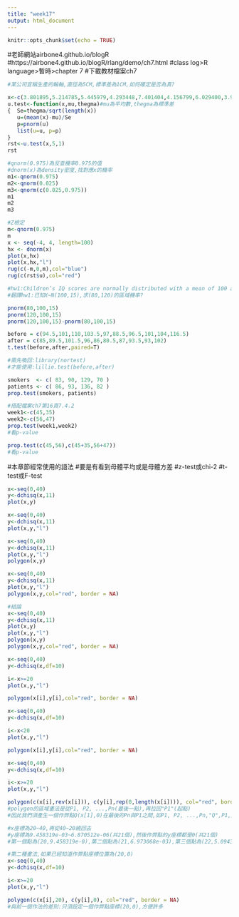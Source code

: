 ```yaml
---
title: "week17"
output: html_document
---
```


```r
knitr::opts_chunk$set(echo = TRUE)
```

#老師網站airbone4.github.io/blogR
#https://airbone4.github.io/blogR/rlang/demo/ch7.html
#class log>R language>暫時>chapter 7
#下載教材檔案ch7

```r
#某公司宣稱生產的輪軸,直徑為5CM,標準差為1CM,如何確定是否為真?

x<-c(3.801895,5.214785,5.445979,4.293448,7.401404,4.156799,6.029400,3.982314,3.605331,4.707879,4.087529,4.635022,5.597247,3.889285,6.268631,6.304441,5.565396,5.380210,1.754372,5.449418)
u.test<-function(x,mu,thegma)#mu為平均數,thegma為標準差
{  Se=thegma/sqrt(length(x))
   u=(mean(x)-mu)/Se
   p=pnorm(u)
   list(u=u, p=p)
}
rst<-u.test(x,5,1)
rst
```
```r
#qnorm(0.975)為反查機率0.975的值
#dnorm(x)為density密度,找對應x的機率
m1<-qnorm(0.975)
m2<-qnorm(0.025)
m3<-qnorm(c(0.025,0.975))
m1
m2
m3
```

```r
#Z檢定
m<-qnorm(0.975)
m
x <- seq(-4, 4, length=100)
hx <- dnorm(x)
plot(x,hx)
plot(x,hx,"l")
rug(c(-m,0,m),col="blue")
rug(c(rst$u),col="red")
```

```r
#hw1:Children’s IQ scores are normally distributed with a mean of 100 and a "standard deviation"(標準差) of 15. What proportion of children are expected to have an IQ between 80 and 120?
#翻譯hw1:已知X~N(100,15),求(80,120)的區域機率?

pnorm(80,100,15)
pnorm(120,100,15)
pnorm(120,100,15)-pnorm(80,100,15)
```

```r
before = c(94.5,101,110,103.5,97,88.5,96.5,101,104,116.5)
after = c(85,89.5,101.5,96,86,80.5,87,93.5,93,102)
t.test(before,after,paired=T)
```

```r
#需先喚回:library(nortest)
#才能使用:lillie.test(before,after)
```

```r
smokers  <- c( 83, 90, 129, 70 )
patients <- c( 86, 93, 136, 82 )
prop.test(smokers, patients)
```

```r
#搭配檔案ch7第16頁7.4.2
week1<-c(45,35)
week2<-c(56,47)
prop.test(week1,week2)
#看p-value

prop.test(c(45,56),c(45+35,56+47))
#看p-value
```

#本章節經常使用的語法
#要是有看到母體平均或是母體方差
#z-test或chi-2
#t-test或F-test

```r
x<-seq(0,40)
y<-dchisq(x,11)
plot(x,y)
```

```r
x<-seq(0,40)
y<-dchisq(x,11)
plot(x,y,"l")
```

```r
x<-seq(0,40)
y<-dchisq(x,11)
plot(x,y,"l")
polygon(x,y)
```

```r
x<-seq(0,40)
y<-dchisq(x,11)
plot(x,y,"l")
polygon(x,y,col="red", border = NA)
```

```r
#結論
x<-seq(0,40)
y<-dchisq(x,11)
plot(x,y)
plot(x,y,"l")
polygon(x,y)
polygon(x,y,col="red", border = NA)
```

```r
x<-seq(0,40)
y<-dchisq(x,df=10)

i<-x>=20
plot(x,y,"l")

polygon(x[i],y[i],col="red", border = NA)
```

```r
x<-seq(0,40)
y<-dchisq(x,df=10)

i<-x<20
plot(x,y,"l")

polygon(x[i],y[i],col="red", border = NA)
```

```r
x<-seq(0,40)
y<-dchisq(x,df=10)

i<-x>=20
plot(x,y,"l")

polygon(c(x[i],rev(x[i])), c(y[i],rep(0,length(x[i]))), col="red", border = NA)
#polygon的區域畫法是從P1, P2, ...,Pn(最後一點),再拉回"P1"(起點)
#因此我們須產生一個作弊點Q(x[1],0)在最後的Pn與P1之間,如P1, P2, ...,Pn,"Q",P1,這樣就可以圍出我們想要的區域,如下

#x座標為20~40,再從40~20繞回去
#y座標為9.458319e-03~6.870512e-06(共21個),然後作弊點的y座標都是0(共21個)
#第一個點為(20,9.458319e-0),第二個點為(21,6.973068e-03),第三個點為(22,5.094367e-03),...,第四十一個點為(21,0),第四十二個點為(20,0)

```

```r
#第二種畫法,如果已經知道作弊點座標位置為(20,0)
x<-seq(0,40)
y<-dchisq(x,df=10)

i<-x>=20
plot(x,y,"l")

polygon(c(x[i],20), c(y[i],0), col="red", border = NA)
#與前一個作法的差別:只須設定一個作弊點座標(20,0),方便許多
```





